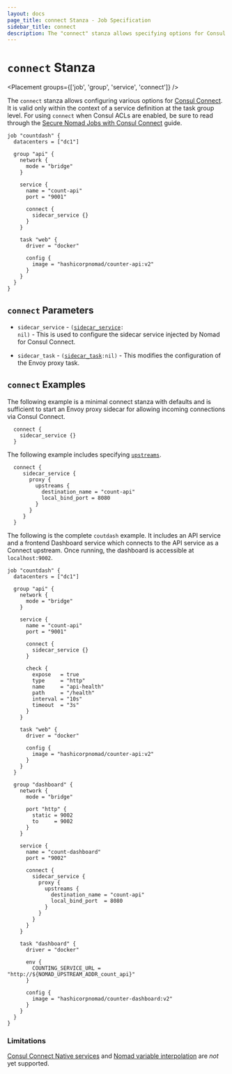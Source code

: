 ```yaml
---
layout: docs
page_title: connect Stanza - Job Specification
sidebar_title: connect
description: The "connect" stanza allows specifying options for Consul Connect integration
---
```


# `connect` Stanza

<Placement groups={['job', 'group', 'service', 'connect']} />

The `connect` stanza allows configuring various options for
[Consul Connect](/docs/integrations/consul-connect). It is
valid only within the context of a service definition at the task group
level. For using `connect` when Consul ACLs are enabled, be sure to read through
the [Secure Nomad Jobs with Consul Connect](https://learn.hashicorp.com/nomad/consul-integration/nomad-connect-acl)
guide.

```hcl
job "countdash" {
  datacenters = ["dc1"]

  group "api" {
    network {
      mode = "bridge"
    }

    service {
      name = "count-api"
      port = "9001"

      connect {
        sidecar_service {}
      }
    }

    task "web" {
      driver = "docker"

      config {
        image = "hashicorpnomad/counter-api:v2"
      }
    }
  }
}
```

## `connect` Parameters

- `sidecar_service` - <code>([sidecar_service][]: nil)</code> - This is used to configure the sidecar
  service injected by Nomad for Consul Connect.

- `sidecar_task` - <code>([sidecar_task][]:nil)</code> - This modifies the configuration of the Envoy
  proxy task.

## `connect` Examples

The following example is a minimal connect stanza with defaults and is
sufficient to start an Envoy proxy sidecar for allowing incoming connections
via Consul Connect.

```hcl
  connect {
    sidecar_service {}
  }
```

The following example includes specifying [`upstreams`][upstreams].

```hcl
  connect {
     sidecar_service {
       proxy {
         upstreams {
           destination_name = "count-api"
           local_bind_port = 8080
         }
       }
     }
  }
```

The following is the complete `coutdash` example. It includes an API service
and a frontend Dashboard service which connects to the API service as a Connect
upstream. Once running, the dashboard is accessible at `localhost:9002`.

```hcl
job "countdash" {
  datacenters = ["dc1"]

  group "api" {
    network {
      mode = "bridge"
    }

    service {
      name = "count-api"
      port = "9001"

      connect {
        sidecar_service {}
      }

      check {
        expose   = true
        type     = "http"
        name     = "api-health"
        path     = "/health"
        interval = "10s"
        timeout  = "3s"
      }
    }

    task "web" {
      driver = "docker"

      config {
        image = "hashicorpnomad/counter-api:v2"
      }
    }
  }

  group "dashboard" {
    network {
      mode = "bridge"

      port "http" {
        static = 9002
        to     = 9002
      }
    }

    service {
      name = "count-dashboard"
      port = "9002"

      connect {
        sidecar_service {
          proxy {
            upstreams {
              destination_name = "count-api"
              local_bind_port  = 8080
            }
          }
        }
      }
    }

    task "dashboard" {
      driver = "docker"

      env {
        COUNTING_SERVICE_URL = "http://${NOMAD_UPSTREAM_ADDR_count_api}"
      }

      config {
        image = "hashicorpnomad/counter-dashboard:v2"
      }
    }
  }
}
```

### Limitations

[Consul Connect Native services][native] and [Nomad variable
interpolation][interpolation] are _not_ yet supported.

[job]: /docs/job-specification/job 'Nomad job Job Specification'
[group]: /docs/job-specification/group 'Nomad group Job Specification'
[task]: /docs/job-specification/task 'Nomad task Job Specification'
[interpolation]: /docs/runtime/interpolation 'Nomad interpolation'
[sidecar_service]: /docs/job-specification/sidecar_service 'Nomad sidecar service Specification'
[sidecar_task]: /docs/job-specification/sidecar_task 'Nomad sidecar task config Specification'
[upstreams]: /docs/job-specification/upstreams 'Nomad sidecar service upstreams Specification'
[native]: https://www.consul.io/docs/connect/native.html
